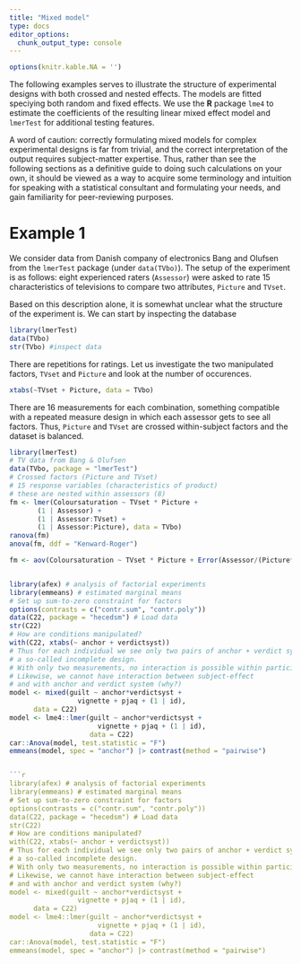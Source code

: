 ```yaml
---
title: "Mixed model"
type: docs
editor_options: 
  chunk_output_type: console
---
```



```r

options(knitr.kable.NA = '')
```


The following examples serves to illustrate the structure of experimental designs with both crossed and nested effects. The models are fitted speciying both random and fixed effects. We use the **R** package `lme4` to estimate the coefficients of the resulting linear mixed effect model and `lmerTest` for additional testing features.

A word of caution: correctly formulating mixed models for complex experimental designs is far from trivial, and the correct interpretation of the output requires subject-matter expertise. Thus, rather than see the following sections as a definitive guide to doing such calculations on your own, it should be viewed as a way to acquire some terminology and intuition for speaking with a statistical consultant and formulating your needs, and gain familiarity for peer-reviewing purposes.

# Example 1

We consider data from Danish company of electronics Bang and Olufsen from the `lmerTest` package (under `data(TVbo)`). The setup of the experiment is as follows: eight experienced raters (`Assessor`) were asked to rate 15 characteristics of televisions to compare two attributes, `Picture` and `TVset`.

Based on this description alone, it is somewhat unclear what the structure of the experiment is. We can start by inspecting the database

```r
library(lmerTest)
data(TVbo)
str(TVbo) #inspect data
```

There are repetitions for ratings. Let us investigate the two manipulated factors, `TVset` and `Picture` and look at the number of occurences.

```r
xtabs(~TVset + Picture, data = TVbo)
```

There are 16 measurements for each combination, something compatible with a repeated measure design in which each assessor gets to see all factors. Thus, `Picture` and `TVset` are crossed within-subject factors and the dataset is balanced.



```r
library(lmerTest)
# TV data from Bang & Olufsen
data(TVbo, package = "lmerTest")
# Crossed factors (Picture and TVset)
# 15 response variables (characteristics of product)
# these are nested within assessors (8)
fm <- lmer(Coloursaturation ~ TVset * Picture + 
       (1 | Assessor) + 
       (1 | Assessor:TVset) + 
       (1 | Assessor:Picture), data = TVbo)
ranova(fm)
anova(fm, ddf = "Kenward-Roger")

fm <- aov(Coloursaturation ~ TVset * Picture + Error(Assessor/(Picture*TVset)), data = TVbo)


library(afex) # analysis of factorial experiments
library(emmeans) # estimated marginal means
# Set up sum-to-zero constraint for factors
options(contrasts = c("contr.sum", "contr.poly"))
data(C22, package = "hecedsm") # Load data
str(C22)
# How are conditions manipulated?
with(C22, xtabs(~ anchor + verdictsyst))
# Thus for each individual we see only two pairs of anchor + verdict system
# a so-called incomplete design.
# With only two measurements, no interaction is possible within participants
# Likewise, we cannot have interaction between subject-effect
# and with anchor and verdict system (why?)
model <- mixed(guilt ~ anchor*verdictsyst + 
                 vignette + pjaq + (1 | id),
      data = C22)
model <- lme4::lmer(guilt ~ anchor*verdictsyst + 
                      vignette + pjaq + (1 | id),
                    data = C22)
car::Anova(model, test.statistic = "F")
emmeans(model, spec = "anchor") |> contrast(method = "pairwise")


```r
library(afex) # analysis of factorial experiments
library(emmeans) # estimated marginal means
# Set up sum-to-zero constraint for factors
options(contrasts = c("contr.sum", "contr.poly"))
data(C22, package = "hecedsm") # Load data
str(C22)
# How are conditions manipulated?
with(C22, xtabs(~ anchor + verdictsyst))
# Thus for each individual we see only two pairs of anchor + verdict system
# a so-called incomplete design.
# With only two measurements, no interaction is possible within participants
# Likewise, we cannot have interaction between subject-effect
# and with anchor and verdict system (why?)
model <- mixed(guilt ~ anchor*verdictsyst + 
                 vignette + pjaq + (1 | id),
      data = C22)
model <- lme4::lmer(guilt ~ anchor*verdictsyst + 
                      vignette + pjaq + (1 | id),
                    data = C22)
car::Anova(model, test.statistic = "F")
emmeans(model, spec = "anchor") |> contrast(method = "pairwise")
```
